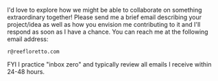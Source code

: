 I'd love to explore how we might be able to collaborate on something
extraordinary together! Please send me a brief email describing your
project/idea as well as how you envision me contributing to it and I'll respond
as soon as I have a chance. You can reach me at the following email address:

```
r@reefloretto.com
```

<div className="italic">
  FYI I practice "inbox zero" and typically review all emails I receive within
  24-48 hours.
</div>
